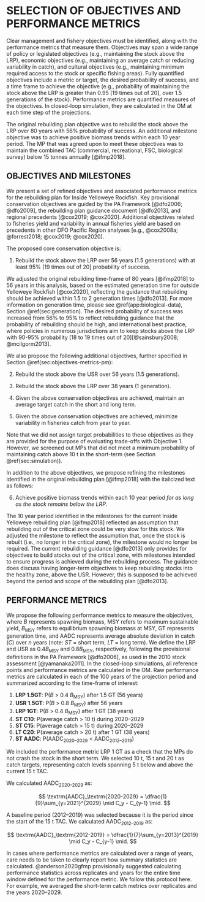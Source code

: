 # SELECTION OF OBJECTIVES AND PERFORMANCE METRICS  {#sec:objectives-metrics}

Clear management and fishery objectives must be identified, along with the performance metrics that measure them.
Objectives may span a wide range of policy or legislated objectives (e.g., maintaining the stock above the LRP), economic objectives (e.g., maintaining an average catch or reducing variability in catch), and cultural objectives (e.g., maintaining minimum required access to the stock or specific fishing areas).
Fully quantified objectives include a metric or target, the desired probability of success, and a time frame to achieve the objective (e.g., probability of maintaining the stock above the LRP is greater than 0.95 [19 times out of 20], over 1.5 generations of the stock).
Performance metrics are quantified measures of the objectives. In closed-loop simulation, they are calculated in the OM at each time step of the projections.

The original rebuilding plan objective was to
rebuild the stock above the LRP over 80 years with 56% probability of success. An additional milestone objective was to achieve positive biomass trends within each 10 year period.
The MP that was agreed upon to meet these objectives was to maintain the combined TAC (commercial, recreational, FSC, biological survey) below 15 tonnes annually [@ifmp2018].

## OBJECTIVES AND MILESTONES {#sec:objectives-metrics-obj}

We present a set of refined objectives and associated performance metrics for the rebuilding plan for Inside Yelloweye Rockfish.
Key provisional conservation objectives are guided by the PA Framework
[@dfo2006; @dfo2009], the rebuilding plan guidance document [@dfo2013], and regional precedents [@cox2019; @cox2020].
Additional objectives related to fisheries yield and variability in annual fisheries yield are based on precedents in other DFO Pacific Region analyses [e.g., @cox2008a; @forrest2018; @cox2019; @cox2020].

The proposed core conservation objective is:

1. Rebuild the stock above the LRP over 56 years (1.5 generations) with at least 95% [19 times out of 20] probability of success.

We adjusted the original rebuilding time-frame of 80 years [@ifmp2018] to 56 years in this analysis, based on the estimated generation time for outside Yelloweye Rockfish [@cox2020], reflecting the guidance that rebuilding should be achieved within 1.5 to 2 generation times [@dfo2013].
For more information on generation time, please see \@ref(app:biological-data), Section \@ref(sec:generation).
The desired probability of success was increased from 56% to 95% to reflect rebuilding guidance that the probability of rebuilding should be high, and international best practice, where policies in numerous jurisdictions aim to keep stocks above the LRP with 90-95% probability [18 to 19 times out of 20][@sainsbury2008; @mcilgorm2013].

We also propose the following additional objectives, further specified in Section \@ref(sec:objectives-metrics-pm):

2. Rebuild the stock above the USR over 56 years (1.5 generations).

3. Rebuild the stock above the LRP over 38 years (1 generation).

4. Given the above conservation objectives are achieved, maintain an average target catch in the short and long term.

5. Given the above conservation objectives are achieved, minimize variability in fisheries catch from year to year.

Note that we did not assign target probabilities to these objectives as they are provided for the purpose of evaluating trade-offs with Objective 1.
However, we screened out MPs that did not meet a minimum probability of maintaining catch above 10 t in the short-term (see Section \@ref(sec:simulation)).

In addition to the above objectives, we propose refining the milestones identified in the original rebuilding plan [@ifmp2018] with the italicized text as follows:

6. Achieve positive biomass trends within each 10 year period *for as long as the stock remains below the LRP*.

The 10 year period identified in the milestones for the current Inside Yelloweye rebuilding plan [@ifmp2018] reflected an assumption that rebuilding out of the critical zone could be very slow for this stock.
We adjusted the milestone to reflect the assumption that, once the stock is rebuilt (i.e., no longer in the critical zone), the milestone would no longer be required.
The current rebuilding guidance [@dfo2013] only provides for objectives to build stocks out of the critical zone, with milestones intended to ensure progress is achieved during the rebuilding process.
The guidance does discuss having longer-term objectives to keep rebuilding stocks into the healthy zone, above the USR.
However, this is supposed to be achieved beyond the period and scope of the rebuilding plan [@dfo2013].

## PERFORMANCE METRICS {#sec:objectives-metrics-pm}

We propose the following performance metrics to measure the objectives, where *B* represents spawning biomass, MSY refers to maximum sustainable yield, *B*~MSY~ refers to equilibrium spawning biomass at MSY, GT represents generation time, and AADC represents average absolute deviation in catch ($C$) over $n$ years (note: *ST* = short term, *LT* = long term). We define the LRP and USR as 0.4*B*~MSY~ and 0.8*B*~MSY~, respectively, following the provisional definitions in the PA Framework [@dfo2006], as used in the 2010 stock assessment [@yamanaka2011]. In the closed-loop simulations, all reference points and performance metrics are calculated in the OM. Raw performance metrics are calculated in each of the 100 years of the projection period and summarized according to the time-frame of interest:

1. **LRP 1.5GT**: P(*B* > 0.4 *B*~MSY~) after 1.5 GT (56 years)
2. **USR 1.5GT**: P(*B* > 0.8 *B*~MSY~) after 56 years
3. **LRP 1GT**: P(*B* > 0.4 *B*~MSY~) after 1 GT (38 years)
4. **ST C10**: P(average catch > 10 t) during 2020--2029  
5. **ST C15**: P(average catch > 15 t) during 2020--2029
<!-- 6. ST C20: P(catch > 20 t) during 2020--2029 RF: we don't report this one-->
6. **LT C20**: P(average catch > 20 t) after 1 GT (38 years)
7. **ST AADC**: P(AADC~2020--2029~ < AADC~2012--2019~)

We included the performance metric LRP 1 GT as a check that the MPs do not crash the stock in the short term.
We selected 10 t, 15 t and 20 t as catch targets, representing catch levels spanning 5 t below and above the current 15 t TAC.

We calculated AADC~2020--2029~ as:

$$
\textrm{AADC}_\textrm{2020-2029} = \dfrac{1}{9}\sum_{y=2021}^{2029} \mid C_y - C_{y-1} \mid.
$$

A baseline period (2012--2019) was selected because it is the period since the start of the 15 t TAC. We calculated AADC~2012--2019~ as:

$$
\textrm{AADC}_\textrm{2012-2019} = \dfrac{1}{7}\sum_{y=2013}^{2019} \mid C_y - C_{y-1} \mid.
$$

In cases where performance metrics are calculated over a range of years, care needs to be taken to clearly report how summary statistics are calculated.
@anderson2020gfmp provisionally suggested calculating performance statistics across replicates and years for the entire time window defined for the performance metric.
We follow this protocol here.
For example, we averaged the short-term catch metrics over replicates and the years 2020--2029.
